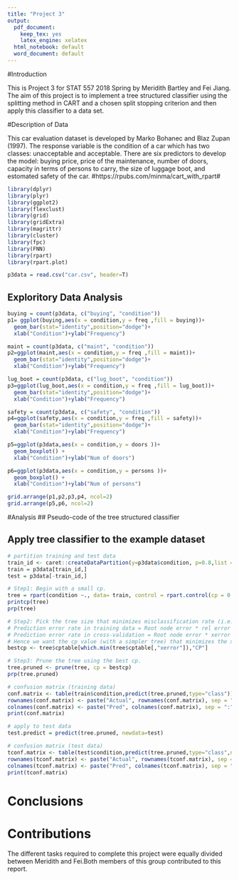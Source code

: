 ```yaml
---
title: "Project 3"
output:
  pdf_document:
    keep_tex: yes
    latex_engine: xelatex
  html_notebook: default
  word_document: default
---
```


#Introduction

This is Project 3 for STAT 557 2018 Spring by Meridith Bartley and Fei Jiang. The aim of this project is to implement a tree structured classifier using the splitting method in CART and a chosen split stopping criterion and then apply this classifier to a data set. 

#Description of Data

This car evaluation dataset is developed by Marko Bohanec and Blaz Zupan (1997). The response variable is the condition of a car which has two classes: unacceptable and acceptable. There are six predictors to develop the model: buying price, price of the maintenance, number of doors, capacity in terms of persons to carry, the size of luggage boot, and estomated safety of the car. #https://rpubs.com/minma/cart_with_rpart# 



```r
library(dplyr)
library(plyr)
library(ggplot2)
library(flexclust)
library(grid)
library(gridExtra)
library(magrittr)
library(cluster)
library(fpc)
library(FNN)
library(rpart)
library(rpart.plot)
```

```r
p3data = read.csv("car.csv", header=T) 


```
## Exploritory Data Analysis


```r

buying = count(p3data, c("buying", "condition"))
p1= ggplot(buying,aes(x = condition,y = freq ,fill = buying))+
  geom_bar(stat="identity",position="dodge")+
  xlab("Condition")+ylab("Frequency")

maint = count(p3data, c("maint", "condition"))
p2=ggplot(maint,aes(x = condition,y = freq ,fill = maint))+
  geom_bar(stat="identity",position="dodge")+
  xlab("Condition")+ylab("Frequency")

lug_boot = count(p3data, c("lug_boot", "condition"))
p3=ggplot(lug_boot,aes(x = condition,y = freq ,fill = lug_boot))+
  geom_bar(stat="identity",position="dodge")+
  xlab("Condition")+ylab("Frequency")

safety = count(p3data, c("safety", "condition"))
p4=ggplot(safety,aes(x = condition,y = freq ,fill = safety))+
  geom_bar(stat="identity",position="dodge")+
  xlab("Condition")+ylab("Frequency")

p5=ggplot(p3data,aes(x = condition,y = doors ))+
  geom_boxplot() +
  xlab("Condition")+ylab("Num of doors")

p6=ggplot(p3data,aes(x = condition,y = persons ))+
  geom_boxplot() +
  xlab("Condition")+ylab("Num of persons")

grid.arrange(p1,p2,p3,p4, ncol=2)
grid.arrange(p5,p6, ncol=2)

```

#Analysis
## Pseudo-code of the tree structured classifier

## Apply tree classifier to the example dataset

```r

# partition training and test data
train_id <- caret::createDataPartition(y=p3data$condition, p=0.8,list = FALSE)
train = p3data[train_id,]
test = p3data[-train_id,]

# Step1: Begin with a small cp. 
tree = rpart(condition ~., data= train, control = rpart.control(cp = 0.0001))
printcp(tree)
prp(tree)

# Step2: Pick the tree size that minimizes misclassification rate (i.e. prediction error).
# Prediction error rate in training data = Root node error * rel error * 100%
# Prediction error rate in cross-validation = Root node error * xerror * 100%
# Hence we want the cp value (with a simpler tree) that minimizes the xerror. 
bestcp <- tree$cptable[which.min(tree$cptable[,"xerror"]),"CP"]

# Step3: Prune the tree using the best cp.
tree.pruned <- prune(tree, cp = bestcp)
prp(tree.pruned)

# confusion matrix (training data)
conf.matrix <- table(train$condition,predict(tree.pruned,type="class"))
rownames(conf.matrix) <- paste("Actual", rownames(conf.matrix), sep = ":")
colnames(conf.matrix) <- paste("Pred", colnames(conf.matrix), sep = ":")
print(conf.matrix)

# apply to test data
test.predict = predict(tree.pruned, newdata=test)

# confusion matrix (test data)
tconf.matrix <- table(test$condition,predict(tree.pruned,type="class",newdata=test))
rownames(tconf.matrix) <- paste("Actual", rownames(tconf.matrix), sep = ":")
colnames(tconf.matrix) <- paste("Pred", colnames(tconf.matrix), sep = ":")
print(tconf.matrix)

```

 





# Conclusions 



# Contributions 

The different tasks required to complete this project were equally divided between Meridith and Fei.Both members of this group contributed to this report. 

